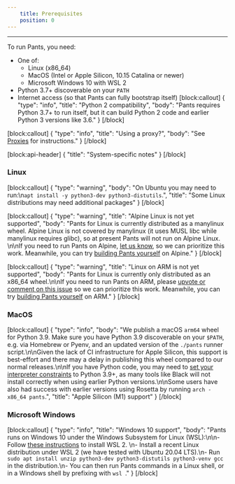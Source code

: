 ```yaml
---
    title: Prerequisites
    position: 0
---
```




---

To run Pants, you need:

- One of: 
  - Linux (x86_64)
  - MacOS (Intel or Apple Silicon, 10.15 Catalina or newer)
  - Microsoft Windows 10 with WSL 2
- Python 3.7+ discoverable on your `PATH`
- Internet access (so that Pants can fully bootstrap itself)
[block:callout]
{
  "type": "info",
  "title": "Python 2 compatibility",
  "body": "Pants requires Python 3.7+ to run itself, but it can build Python 2 code and earlier Python 3 versions like 3.6."
}
[/block]

[block:callout]
{
  "type": "info",
  "title": "Using a proxy?",
  "body": "See [Proxies](doc:proxies) for instructions."
}
[/block]

[block:api-header]
{
  "title": "System-specific notes"
}
[/block]
### Linux
[block:callout]
{
  "type": "warning",
  "body": "On Ubuntu you may need to run:\n`apt install -y python3-dev python3-distutils`.",
  "title": "Some Linux distributions may need additional packages"
}
[/block]

[block:callout]
{
  "type": "warning",
  "title": "Alpine Linux is not yet supported",
  "body": "Pants for Linux is currently distributed as a manylinux wheel. Alpine Linux is not covered by manylinux (it uses MUSL libc while manylinux requires glibc), so at present Pants will not run on Alpine Linux. \n\nIf you need to run Pants on Alpine, [let us know](doc:community), so we can prioritize this work. Meanwhile, you can try [building Pants yourself](#building-pants-from-sources) on Alpine."
}
[/block]

[block:callout]
{
  "type": "warning",
  "title": "Linux on ARM is not yet supported",
  "body": "Pants for Linux is currently only distributed as an x86_64 wheel.\n\nIf you need to run Pants on ARM, please [upvote or comment on this issue](https://github.com/pantsbuild/pants/issues/12183) so we can prioritize this work. Meanwhile, you can try [building Pants yourself](#building-pants-from-sources) on ARM."
}
[/block]
### MacOS
[block:callout]
{
  "type": "info",
  "body": "We publish a macOS `arm64` wheel for Python 3.9. Make sure you have Python 3.9 discoverable on your `$PATH`, e.g. via Homebrew or Pyenv, and an updated version of the `./pants` runner script.\n\nGiven the lack of CI infrastructure for Apple Silicon, this support is best-effort and there may a delay in publishing this wheel compared to our normal releases.\n\nIf you have Python code, you may need to [set your interpreter constraints](doc:python-interpreter-compatibility) to Python 3.9+, as many tools like Black will not install correctly when using earlier Python versions.\n\nSome users have also had success with earlier versions using Rosetta by running `arch -x86_64 pants`.",
  "title": "Apple Silicon (M1) support"
}
[/block]
### Microsoft Windows
[block:callout]
{
  "type": "info",
  "title": "Windows 10 support",
  "body": "Pants runs on Windows 10 under the Windows Subsystem for Linux (WSL):\n\n- Follow [these instructions](https://docs.microsoft.com/en-us/windows/wsl/install-win10) to install WSL 2. \n- Install a recent Linux distribution under WSL 2 (we have tested with Ubuntu 20.04 LTS).\n- Run `sudo apt install unzip python3-dev python3-distutils python3-venv gcc` in the distribution.\n- You can then run Pants commands in a Linux shell, or in a Windows shell by prefixing with `wsl `."
}
[/block]